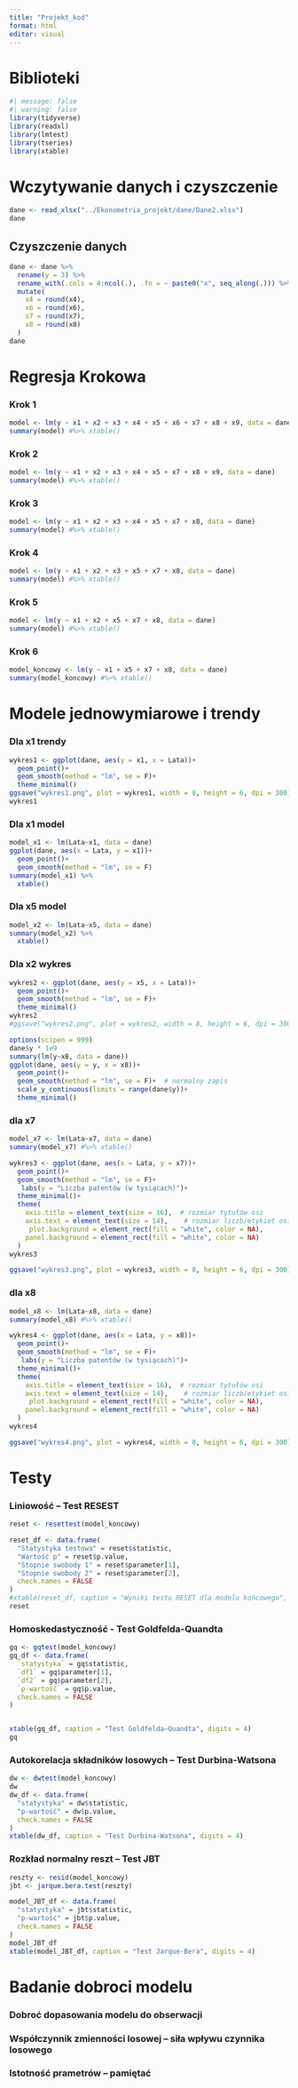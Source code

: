```yaml
---
title: "Projekt_kod"
format: html
editor: visual
---
```


# Biblioteki

```r
#| message: false
#| warning: false
library(tidyverse)
library(readxl)
library(lmtest)
library(tseries)
library(xtable)
```

# Wczytywanie danych i czyszczenie

```r
dane <- read_xlsx("../Ekonometria_projekt/dane/Dane2.xlsx")
dane
```

## Czyszczenie danych

```r
dane <- dane %>% 
  rename(y = 3) %>% 
  rename_with(.cols = 4:ncol(.), .fn = ~ paste0("x", seq_along(.))) %>% 
  mutate(
    x4 = round(x4),
    x6 = round(x6),
    x7 = round(x7),
    x8 = round(x8)
  )
dane
```

# Regresja Krokowa

### Krok 1

```r
model <- lm(y ~ x1 + x2 + x3 + x4 + x5 + x6 + x7 + x8 + x9, data = dane)
summary(model) #%>% xtable()
```

### Krok 2

```r
model <- lm(y ~ x1 + x2 + x3 + x4 + x5 + x7 + x8 + x9, data = dane)
summary(model) #%>% xtable()
```

### Krok 3

```r
model <- lm(y ~ x1 + x2 + x3 + x4 + x5 + x7 + x8, data = dane)
summary(model) #%>% xtable()
```

### Krok 4

```r
model <- lm(y ~ x1 + x2 + x3 + x5 + x7 + x8, data = dane)
summary(model) #%>% xtable()
```

### Krok 5

```r
model <- lm(y ~ x1 + x2 + x5 + x7 + x8, data = dane)
summary(model) #%>% xtable()
```

### Krok 6

```r
model_koncowy <- lm(y ~ x1 + x5 + x7 + x8, data = dane)
summary(model_koncowy) #%>% xtable()
```

# Modele jednowymiarowe i trendy

### Dla x1 trendy

```r
wykres1 <- ggplot(dane, aes(y = x1, x = Lata))+
  geom_point()+
  geom_smooth(method = "lm", se = F)+
  theme_minimal()
ggsave("wykres1.png", plot = wykres1, width = 8, height = 6, dpi = 300)
wykres1
```

### Dla x1 model

```r
model_x1 <- lm(Lata~x1, data = dane)
ggplot(dane, aes(x = Lata, y = x1))+
  geom_point()+
  geom_smooth(method = "lm", se = F)
summary(model_x1) %>% 
  xtable()
```

### Dla x5 model

```r
model_x2 <- lm(Lata~x5, data = dane)
summary(model_x2) %>% 
  xtable()
```

### Dla x2 wykres

```r
wykres2 <- ggplot(dane, aes(y = x5, x = Lata))+
  geom_point()+
  geom_smooth(method = "lm", se = F)+
  theme_minimal()
wykres2
#ggsave("wykres2.png", plot = wykres2, width = 8, height = 6, dpi = 300)
```

```r
options(scipen = 999)
dane$y * 1e9
summary(lm(y~x8, data = dane))
ggplot(dane, aes(y = y, x = x8))+
  geom_point()+
  geom_smooth(method = "lm", se = F)+  # normalny zapis
  scale_y_continuous(limits = range(dane$y))+
  theme_minimal()
```

### dla x7 

```r
model_x7 <- lm(Lata~x7, data = dane)
summary(model_x7) #%>% xtable()

wykres3 <- ggplot(dane, aes(x = Lata, y = x7))+
  geom_point()+
  geom_smooth(method = "lm", se = F)+
   labs(y = "Liczba patentów (w tysiącach)")+
  theme_minimal()+
  theme(
    axis.title = element_text(size = 16),  # rozmiar tytułów osi
    axis.text = element_text(size = 14),    # rozmiar liczb/etykiet osi
     plot.background = element_rect(fill = "white", color = NA),
    panel.background = element_rect(fill = "white", color = NA)
  )
wykres3

ggsave("wykres3.png", plot = wykres3, width = 8, height = 6, dpi = 300)
```

### dla x8 

```r
model_x8 <- lm(Lata~x8, data = dane)
summary(model_x8) #%>% xtable()

wykres4 <- ggplot(dane, aes(x = Lata, y = x8))+
  geom_point()+
  geom_smooth(method = "lm", se = F)+
   labs(y = "Liczba patentów (w tysiącach)")+
  theme_minimal()+
  theme(
    axis.title = element_text(size = 16),  # rozmiar tytułów osi
    axis.text = element_text(size = 14),    # rozmiar liczb/etykiet osi
     plot.background = element_rect(fill = "white", color = NA),
    panel.background = element_rect(fill = "white", color = NA)
  )
wykres4

ggsave("wykres4.png", plot = wykres4, width = 8, height = 6, dpi = 300)
```

# Testy

### Liniowość – Test RESEST

```r
reset <- resettest(model_koncowy) 

reset_df <- data.frame(
  "Statystyka testowa" = reset$statistic,
  "Wartość p" = reset$p.value,
  "Stopnie swobody 1" = reset$parameter[1],
  "Stopnie swobody 2" = reset$parameter[2],
  check.names = FALSE
)
#xtable(reset_df, caption = "Wyniki testu RESET dla modelu końcowego", digits = 4)
reset
```

### Homoskedastyczność - Test Goldfelda-Quandta

```r
gq <- gqtest(model_koncowy)
gq_df <- data.frame(
  `statystyka` = gq$statistic,
  `df1` = gq$parameter[1],
  `df2` = gq$parameter[2],
  `p-wartość` = gq$p.value,
  check.names = FALSE
)


xtable(gq_df, caption = "Test Goldfelda–Quandta", digits = 4)
gq
```

### Autokorelacja składników losowych – Test Durbina-Watsona

```r
dw <- dwtest(model_koncowy)
dw
dw_df <- data.frame(
  "statystyka" = dw$statistic,
  "p-wartość" = dw$p.value,
  check.names = FALSE
)
xtable(dw_df, caption = "Test Durbina-Watsona", digits = 4)

```

### Rozkład normalny reszt – Test JBT

```r
reszty <- resid(model_koncowy)
jbt <- jarque.bera.test(reszty)

model_JBT_df <- data.frame(
  "statystyka" = jbt$statistic,
  "p-wartość" = jbt$p.value,
  check.names = FALSE
)
model_JBT_df
xtable(model_JBT_df, caption = "Test Jarque-Bera", digits = 4)

```

# Badanie dobroci modelu

### Dobroć dopasowania modelu do obserwacji

### Współczynnik zmienności losowej – siła wpływu czynnika losowego

### Istotność prametrów – pamiętać
